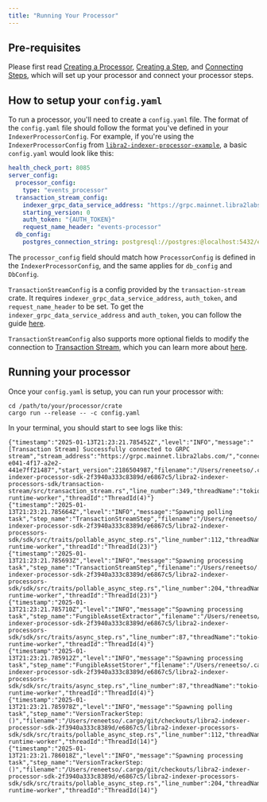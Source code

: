 ```yaml
---
title: "Running Your Processor"
---
```


## Pre-requisites

Please first read [Creating a Processor](/build/indexer/indexer-sdk/documentation/create-processor), [Creating a Step](/build/indexer/indexer-sdk/documentation/steps), and [Connecting Steps](/build/indexer/indexer-sdk/documentation/connect-steps), which will set up your processor and connect your processor steps.

## How to setup your `config.yaml`

To run a processor, you'll need to create a `config.yaml` file.
The format of the `config.yaml` file should follow the format you've defined in your `IndexerProcessorConfig`.
For example, if you're using the `IndexerProcessorConfig` from [`libra2-indexer-processor-example`](https://github.com/libra2org/libra2-indexer-processor-example/blob/main/libra2-indexer-processor-example/src/config/indexer_processor_config.rs), a basic `config.yaml` would look like this:

```yaml
health_check_port: 8085
server_config:
  processor_config:
    type: "events_processor"
  transaction_stream_config:
    indexer_grpc_data_service_address: "https://grpc.mainnet.libra2labs.com:443"
    starting_version: 0
    auth_token: "{AUTH_TOKEN}"
    request_name_header: "events-processor"
  db_config:
    postgres_connection_string: postgresql://postgres:@localhost:5432/example
```

The `processor_config` field should match how `ProcessorConfig` is defined in the `IndexerProcessorConfig`, and the same applies for `db_config` and `DbConfig`.

`TransactionStreamConfig` is a config provided by the `transaction-stream` crate.
It requires `indexer_grpc_data_service_address`, `auth_token`, and `request_name_header` to be set.
To get the `indexer_grpc_data_service_address` and `auth_token`, you can follow the guide [here](/build/indexer/txn-stream/libra2-hosted-txn-stream).

`TransactionStreamConfig` also supports more optional fields to modify the connection to [Transaction Stream](/build/indexer/txn-stream), which you can learn more about [here](https://github.com/libra2org/libra2-indexer-processor-sdk/tree/main/libra2-indexer-processors-sdk/transaction-stream).

## Running your processor

Once your `config.yaml` is setup, you can run your processor with:

```shellscript
cd /path/to/your/processor/crate
cargo run --release -- -c config.yaml
```

In your terminal, you should start to see logs like this:

```shellscript
{"timestamp":"2025-01-13T21:23:21.785452Z","level":"INFO","message":"[Transaction Stream] Successfully connected to GRPC stream","stream_address":"https://grpc.mainnet.libra2labs.com/","connection_id":"ec67ecc4-e041-4f17-a2e2-441e7ff21487","start_version":2186504987,"filename":"/Users/reneetso/.cargo/git/checkouts/libra2-indexer-processor-sdk-2f3940a333c8389d/e6867c5/libra2-indexer-processors-sdk/transaction-stream/src/transaction_stream.rs","line_number":349,"threadName":"tokio-runtime-worker","threadId":"ThreadId(4)"}
{"timestamp":"2025-01-13T21:23:21.785664Z","level":"INFO","message":"Spawning polling task","step_name":"TransactionStreamStep","filename":"/Users/reneetso/.cargo/git/checkouts/libra2-indexer-processor-sdk-2f3940a333c8389d/e6867c5/libra2-indexer-processors-sdk/sdk/src/traits/pollable_async_step.rs","line_number":112,"threadName":"tokio-runtime-worker","threadId":"ThreadId(23)"}
{"timestamp":"2025-01-13T21:23:21.785693Z","level":"INFO","message":"Spawning processing task","step_name":"TransactionStreamStep","filename":"/Users/reneetso/.cargo/git/checkouts/libra2-indexer-processor-sdk-2f3940a333c8389d/e6867c5/libra2-indexer-processors-sdk/sdk/src/traits/pollable_async_step.rs","line_number":204,"threadName":"tokio-runtime-worker","threadId":"ThreadId(23)"}
{"timestamp":"2025-01-13T21:23:21.785710Z","level":"INFO","message":"Spawning processing task","step_name":"FungibleAssetExtractor","filename":"/Users/reneetso/.cargo/git/checkouts/libra2-indexer-processor-sdk-2f3940a333c8389d/e6867c5/libra2-indexer-processors-sdk/sdk/src/traits/async_step.rs","line_number":87,"threadName":"tokio-runtime-worker","threadId":"ThreadId(4)"}
{"timestamp":"2025-01-13T21:23:21.785912Z","level":"INFO","message":"Spawning processing task","step_name":"FungibleAssetStorer","filename":"/Users/reneetso/.cargo/git/checkouts/libra2-indexer-processor-sdk-2f3940a333c8389d/e6867c5/libra2-indexer-processors-sdk/sdk/src/traits/async_step.rs","line_number":87,"threadName":"tokio-runtime-worker","threadId":"ThreadId(4)"}
{"timestamp":"2025-01-13T21:23:21.785978Z","level":"INFO","message":"Spawning polling task","step_name":"VersionTrackerStep: ()","filename":"/Users/reneetso/.cargo/git/checkouts/libra2-indexer-processor-sdk-2f3940a333c8389d/e6867c5/libra2-indexer-processors-sdk/sdk/src/traits/pollable_async_step.rs","line_number":112,"threadName":"tokio-runtime-worker","threadId":"ThreadId(14)"}
{"timestamp":"2025-01-13T21:23:21.786018Z","level":"INFO","message":"Spawning processing task","step_name":"VersionTrackerStep: ()","filename":"/Users/reneetso/.cargo/git/checkouts/libra2-indexer-processor-sdk-2f3940a333c8389d/e6867c5/libra2-indexer-processors-sdk/sdk/src/traits/pollable_async_step.rs","line_number":204,"threadName":"tokio-runtime-worker","threadId":"ThreadId(14)"}
```
